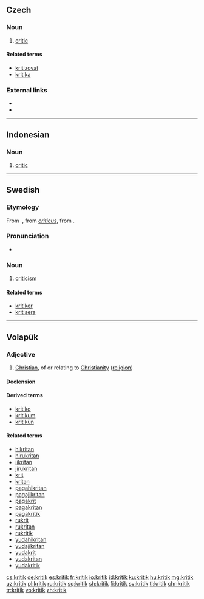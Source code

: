 {{also|Kritik}}
==Czech==

===Noun===
{{cs-noun|g=m}}

# [[critic]]

====Related terms====
* [[kritizovat]]
* [[kritika]] {{g|f}}

===External links===
* {{R:PSJC}}
* {{R:SSJC}}

----

==Indonesian==

===Noun===
{{id-noun}}

# [[critic]]

----

==Swedish==

===Etymology===

From {{etyl|fr|sv}} {{term|lang=fr|critique}}, from {{etyl|la|sv}} ''[[criticus]]'', from {{etyl|grc|sv}} {{term|κριτικός|lang=grc}}.


===Pronunciation===
* {{audio|Sv-kritik.ogg|Audio|lang=sv}}

===Noun===
{{sv-noun|c|-}}

# [[criticism]]

====Related terms====
* [[kritiker]]
* [[kritisera]]

----

==Volapük==

===Adjective===
{{head|vo|adjective}}

# [[Christian]], of or relating to [[Christianity]] ([[religion]])

====Declension====
{{vo-decl-adj}}

====Derived terms====
* [[kritiko]]
* [[kritikum]]
* [[kritikün]]

====Related terms====
* [[hikritan]]
* [[hirukritan]]
* [[jikritan]]
* [[jirukritan]]
* [[krit]]
* [[kritan]]
* [[pagahikritan]]
* [[pagajikritan]]
* [[pagakrit]]
* [[pagakritan]]
* [[pagakritik]]
* [[rukrit]]
* [[rukritan]]
* [[rukritik]]
* [[yudahikritan]]
* [[yudajikritan]]
* [[yudakrit]]
* [[yudakritan]]
* [[yudakritik]]

[[cs:kritik]]
[[de:kritik]]
[[es:kritik]]
[[fr:kritik]]
[[io:kritik]]
[[id:kritik]]
[[ku:kritik]]
[[hu:kritik]]
[[mg:kritik]]
[[uz:kritik]]
[[pl:kritik]]
[[ru:kritik]]
[[sq:kritik]]
[[sh:kritik]]
[[fi:kritik]]
[[sv:kritik]]
[[tl:kritik]]
[[chr:kritik]]
[[tr:kritik]]
[[vo:kritik]]
[[zh:kritik]]